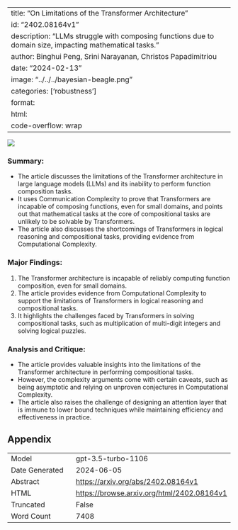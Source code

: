 
---
title: "On Limitations of the Transformer Architecture"
id: "2402.08164v1"
description: "LLMs struggle with composing functions due to domain size, impacting mathematical tasks."
author: Binghui Peng, Srini Narayanan, Christos Papadimitriou
date: "2024-02-13"
image: "../../../bayesian-beagle.png"
categories: ['robustness']
format:
  html:
    code-overflow: wrap
---

![](../../../bayesian-beagle.png)

### **Summary:**
- The article discusses the limitations of the Transformer architecture in large language models (LLMs) and its inability to perform function composition tasks.
- It uses Communication Complexity to prove that Transformers are incapable of composing functions, even for small domains, and points out that mathematical tasks at the core of compositional tasks are unlikely to be solvable by Transformers.
- The article also discusses the shortcomings of Transformers in logical reasoning and compositional tasks, providing evidence from Computational Complexity.

### Major Findings:
1. The Transformer architecture is incapable of reliably computing function composition, even for small domains.
2. The article provides evidence from Computational Complexity to support the limitations of Transformers in logical reasoning and compositional tasks.
3. It highlights the challenges faced by Transformers in solving compositional tasks, such as multiplication of multi-digit integers and solving logical puzzles.

### Analysis and Critique:
- The article provides valuable insights into the limitations of the Transformer architecture in performing compositional tasks.
- However, the complexity arguments come with certain caveats, such as being asymptotic and relying on unproven conjectures in Computational Complexity.
- The article also raises the challenge of designing an attention layer that is immune to lower bound techniques while maintaining efficiency and effectiveness in practice.

## Appendix

|          |          |
|----------|----------|
| Model     | gpt-3.5-turbo-1106       |
| Date Generated     | 2024-06-05       |
| Abstract | [https://arxiv.org/abs/2402.08164v1](https://arxiv.org/abs/2402.08164v1)        |
| HTML     | [https://browse.arxiv.org/html/2402.08164v1](https://browse.arxiv.org/html/2402.08164v1)       |
| Truncated       | False       |
| Word Count       | 7408       |